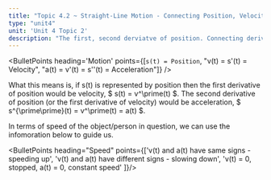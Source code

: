 ```yaml
---
title: "Topic 4.2 ~ Straight-Line Motion - Connecting Position, Velocity, and Acceleration"
type: "unit4"
unit: 'Unit 4 Topic 2'
description: "The first, second derviatve of position. Connecting derivative in terms of staright-line motion."
---
```



<BulletPoints heading='Motion' points={[`s(t) = Position`, "v(t) = s'(t) = Velocity", "a(t) = v'(t) = s''(t) = Acceleration"]} />


What this means is, if s(t) is represented by position then the first derivative of position would be velocity, $ s(t) = v^\prime(t) $. The second derivative of position (or the first derivative of velocity) would be acceleration, $ s^{\prime\prime}(t) = v^\prime(t) = a(t) $.

<Block text='Keep in mind that in a v(t) graph, the slope of the graph represents a(t)' type='info'/>

In terms of speed of the object/person in question, we can use the infomoration below to guide us.

<BulletPoints heading="Speed" points={['v(t) and a(t) have same signs - speeding up', 'v(t) and a(t) have different signs - slowing down', 'v(t) = 0, stopped, a(t) = 0, constant speed' ]}/>

<Block text="Sign charts don't count as “part of explaining your answer”, need to explain such as “v(t) < 0 at interval (2,4) so it's moving left”" type='danger'/>
